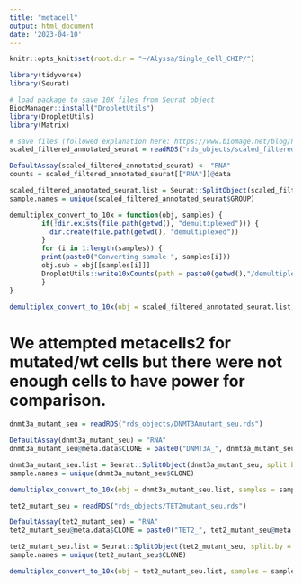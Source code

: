```yaml
---
title: "metacell"
output: html_document
date: '2023-04-10'
---
```


```r
knitr::opts_knit$set(root.dir = "~/Alyssa/Single_Cell_CHIP/")

library(tidyverse)
library(Seurat)
```


```r
# load package to save 10X files from Seurat object
BiocManager::install("DropletUtils")
library(DropletUtils)
library(Matrix)
```

```r
# save files (followed explanation here: https://www.biomage.net/blog/how-to-demultiplex-a-seurat-object-and-convert-it-to-10x-files)
scaled_filtered_annotated_seurat = readRDS("rds_objects/scaled_filtered_annotated_seurat.rds")

DefaultAssay(scaled_filtered_annotated_seurat) <- "RNA"
counts = scaled_filtered_annotated_seurat[["RNA"]]@data

scaled_filtered_annotated_seurat.list = Seurat::SplitObject(scaled_filtered_annotated_seurat, split.by = "GROUP")
sample.names = unique(scaled_filtered_annotated_seurat$GROUP)

demultiplex_convert_to_10x = function(obj, samples) { 
        if(!dir.exists(file.path(getwd(), "demultiplexed"))) {
          dir.create(file.path(getwd(), "demultiplexed"))
        }
        for (i in 1:length(samples)) {
        print(paste0("Converting sample ", samples[i]))
        obj.sub = obj[[samples[i]]]
        DropletUtils::write10xCounts(path = paste0(getwd(),"/demultiplexed/",samples[i]), x = obj.sub[["RNA"]]@data, type = "sparse", version="3")
        }
}

demultiplex_convert_to_10x(obj = scaled_filtered_annotated_seurat.list, samples = sample.names)

```
# We attempted metacells2 for mutated/wt cells but there were not enough cells to have power for comparison.
```r
dnmt3a_mutant_seu = readRDS("rds_objects/DNMT3Amutant_seu.rds")

DefaultAssay(dnmt3a_mutant_seu) = "RNA"
dnmt3a_mutant_seu@meta.data$CLONE = paste0("DNMT3A_", dnmt3a_mutant_seu@meta.data$CLONE, "_", gsub(" ", "_", dnmt3a_mutant_seu@meta.data$cell_type))

dnmt3a_mutant_seu.list = Seurat::SplitObject(dnmt3a_mutant_seu, split.by = "CLONE")
sample.names = unique(dnmt3a_mutant_seu$CLONE)

demultiplex_convert_to_10x(obj = dnmt3a_mutant_seu.list, samples = sample.names)

```

```r
tet2_mutant_seu = readRDS("rds_objects/TET2mutant_seu.rds")

DefaultAssay(tet2_mutant_seu) = "RNA"
tet2_mutant_seu@meta.data$CLONE = paste0("TET2_", tet2_mutant_seu@meta.data$CLONE, "_", gsub(" ", "_", tet2_mutant_seu@meta.data$cell_type))

tet2_mutant_seu.list = Seurat::SplitObject(tet2_mutant_seu, split.by = "CLONE")
sample.names = unique(tet2_mutant_seu$CLONE)

demultiplex_convert_to_10x(obj = tet2_mutant_seu.list, samples = sample.names)

```
